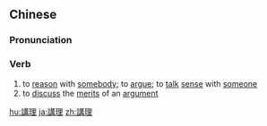 {{also|讲理}}
==Chinese==
{{zh-forms|s=讲理}}

===Pronunciation===
{{zh-pron
|m=jiǎnglǐ
|c=gong2 lei5
|h=pfs=kóng-lî
|mn=káng-lí
|cat=v
}}

===Verb===
{{zh-verb}}

# to [[reason]] with [[somebody]]; to [[argue]]; to [[talk]] [[sense]] with [[someone]]
# to [[discuss]] the [[merit]]s of an [[argument]]

{{zh-cat|Advanced}}

[[hu:講理]]
[[ja:講理]]
[[zh:講理]]